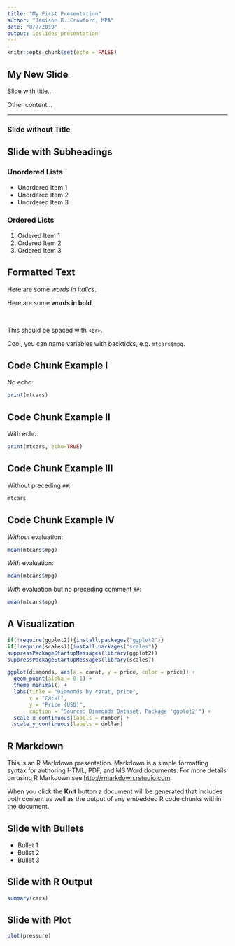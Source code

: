 ---
title: "My First Presentation"
author: "Jamison R. Crawford, MPA"
date: "8/7/2019"
output: ioslides_presentation
---

```{r setup, include=FALSE}
knitr::opts_chunk$set(echo = FALSE)
```

## My New Slide

Slide with title...

Other content...

***
### Slide without Title

## Slide with Subheadings

### Unordered Lists

* Unordered Item 1
* Unordered Item 2
* Unordered Item 3

### Ordered Lists

1. Ordered Item 1
2. Ordered Item 2
3. Ordered Item 3

## Formatted Text

Here are some *words in italics*.

Here are some **words in bold**.

<br>

This should be spaced with `<br>`. 

Cool, you can name variables with backticks, e.g. `mtcars$mpg`.

## Code Chunk Example I

No echo:

```{r}
print(mtcars)
```

## Code Chunk Example II

With echo:

```{r}
print(mtcars, echo=TRUE)
```

## Code Chunk Example III

Without preceding `##`:

```{r, comment=""}
mtcars
```

## Code Chunk Example IV

*Without* evaluation:

```{r eval=FALSE, echo=TRUE}
mean(mtcars$mpg)
```

*With* evaluation:

```{r, echo=TRUE}
mean(mtcars$mpg)
```

*With* evaluation but no preceding comment `##`:

```{r, echo=TRUE, comment=""}
mean(mtcars$mpg)
```

## A Visualization

```{r echo=FALSE, message=FALSE}
if(!require(ggplot2)){install.packages("ggplot2")}
if(!require(scales)){install.packages("scales")}
suppressPackageStartupMessages(library(ggplot2))
suppressPackageStartupMessages(library(scales))
```

```{r, fig.align='center'}
ggplot(diamonds, aes(x = carat, y = price, color = price)) +
  geom_point(alpha = 0.1) +
  theme_minimal() +
  labs(title = "Diamonds by carat, price",
       x = "Carat",
       y = "Price (USD)", 
       caption = "Source: Diamonds Dataset, Package 'ggplot2'") +
  scale_x_continuous(labels = number) +
  scale_y_continuous(labels = dollar)
```

## R Markdown

This is an R Markdown presentation. Markdown is a simple formatting syntax for authoring HTML, PDF, and MS Word documents. For more details on using R Markdown see <http://rmarkdown.rstudio.com>.

When you click the **Knit** button a document will be generated that includes both content as well as the output of any embedded R code chunks within the document.

## Slide with Bullets

- Bullet 1
- Bullet 2
- Bullet 3

## Slide with R Output

```{r cars, echo = TRUE}
summary(cars)
```

## Slide with Plot

```{r pressure}
plot(pressure)
```


